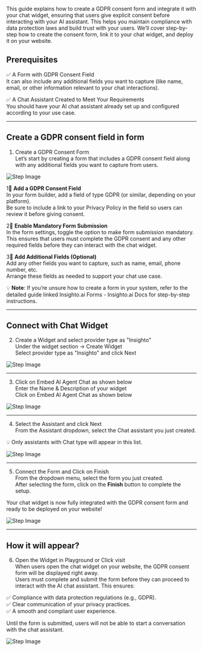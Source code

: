 This guide explains how to create a GDPR consent form and integrate it with your chat widget, ensuring that users give explicit consent before interacting with your AI assistant. This helps you maintain compliance with data protection laws and build trust with your users. We’ll cover step-by-step how to create the consent form, link it to your chat widget, and deploy it on your website.

## Prerequisites  

✅ A Form with GDPR Consent Field  
It can also include any additional fields you want to capture (like name, email, or other information relevant to your chat interactions).

✅ A Chat Assistant Created to Meet Your Requirements  
You should have your AI chat assistant already set up and configured according to your use case.

---

## Create a GDPR consent field in form  

1. Create a GDPR Consent Form  
Let’s start by creating a form that includes a GDPR consent field along with any additional fields you want to capture from users.

![Step Image](images/CF/1.webp)

1⃣ **Add a GDPR Consent Field**  
In your form builder, add a field of type GDPR (or similar, depending on your platform).  
Be sure to include a link to your Privacy Policy in the field so users can review it before giving consent.

2⃣ **Enable Mandatory Form Submission**  
In the form settings, toggle the option to make form submission mandatory.  
This ensures that users must complete the GDPR consent and any other required fields before they can interact with the chat widget.

3⃣ **Add Additional Fields (Optional)**  
Add any other fields you want to capture, such as name, email, phone number, etc.  
Arrange these fields as needed to support your chat use case.

💡 **Note**: If you’re unsure how to create a form in your system, refer to the detailed guide linked Insighto.ai Forms - Insighto.ai Docs for step-by-step instructions.

---

## Connect with Chat Widget  

2. Create a Widget and select provider type as "Insighto"  
Under the widget section → Create Widget  
Select provider type as "Insighto" and click Next

![Step Image](images/CF/2.webp)

---

3. Click on Embed AI Agent Chat as shown below  
Enter the Name & Description of your widget  
Click on Embed AI Agent Chat as shown below

![Step Image](images/CF/3.webp)

---

4. Select the Assistant and click Next  
From the Assistant dropdown, select the Chat assistant you just created.  

💡 Only assistants with Chat type will appear in this list.

![Step Image](images/CF/4.webp)

---

5. Connect the Form and Click on Finish  
From the dropdown menu, select the form you just created.  
After selecting the form, click on the **Finish** button to complete the setup.

Your chat widget is now fully integrated with the GDPR consent form and ready to be deployed on your website!

![Step Image](images/CF/5.webp)

---

## How it will appear?  

6. Open the Widget in Playground or Click visit  
When users open the chat widget on your website, the GDPR consent form will be displayed right away.  
Users must complete and submit the form before they can proceed to interact with the AI chat assistant. This ensures:

✅ Compliance with data protection regulations (e.g., GDPR).  
✅ Clear communication of your privacy practices.  
✅ A smooth and compliant user experience.

Until the form is submitted, users will not be able to start a conversation with the chat assistant.

![Step Image](images/CF/6.webp)
